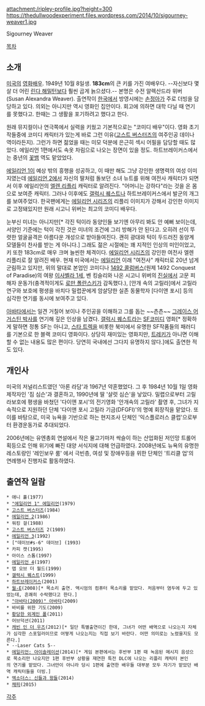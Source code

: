attachment:/ripley-profile.jpg?height=300 
https://thedullwoodexperiment.files.wordpress.com/2014/10/sigourney-weaver1.jpg

Sigourney Weaver

[[목차]]

== 소개 ==
[[미국]]의 [[영화]][[배우]]. 1949년 10월 8일생. '''183cm'''의 큰 키를 가진 여배우다. --자신보다 몇살 더 어린 [[린다 해밀턴]]보다 훨씬 곱게 늙으셨다.-- 본명은 수전 알렉산드라 위버 (Susan Alexandra Weaver). 출연작이 [[한국]]에서 방영시에는 [[손정아]]가 주로 더빙을 담당하고 있다. 의외는 아니지만 역시 영화인 집안이다. 회고에 의하면 대학 다닐 때 연기를 못했다고. 한때는 그 생활을 포기하려고 했다고 한다.

원래 뮤지컬이나 연극쪽에서 실력을 키웠고 기본적으로는 "코미디 배우"이다. 영화 초기작들중에 코미디 캐릭터가 있는게 바로 그런 이유([[고스트 버스터즈]]의 여주인공 데이나 역이라든지). 그런가 하면 젊었을 때는 미모 덕분에 은근히 섹시 어필을 담당할 때도 많았다. 에일리언 1편에서도 속옷 차림으로 나오는 장면이 있을 정도. 하트브레이커스에서는 중년의 [[꽃뱀]] 역도 맡았었다.

[[에일리언 1]]이 예상 밖의 흥행을 성공하고, 이 때만 해도 그냥 강인한 생명력의 여성 이미지였는데 [[에일리언 2]]에서 자신의 딸처럼 돌보던 소녀 뉴트를 위해 여전사 캐릭터가 되면서 이후 에일리언의 [[엘렌 리플리]] 캐릭터로 알려진다. "어머니는 강하다"라는 것을 온 몸으로 보여준 캐릭터. 그러나 이후에도 [[갤럭시 퀘스트]]나 하트브레이커스에서 발군의 개그를 보여주었다. 한국팬에게는 [[에일리언 시리즈]]의 리플리 이미지가 강해서 강인한 이미지로 고정돼있지만 원래 시고니 위버는 최고의 코미디 배우다.

눈부신 미녀는 아니지만[* 각진 턱이라 동양인들 보기엔 아무리 봐도 안 예뻐 보이는데, 서양인 기준에는 턱이 각진 것은 미녀의 조건에 그리 방해가 안 된다고. 오히려 선이 뚜렷한 얼굴골격은 아름다운 개성으로 받아들여진다. 괜히 광대와 턱이 두드러진 동양계 모델들이 찬사를 받는 게 아니다.] 그래도 젊은 시절에는 꽤 지적인 인상의 미인이었고, 키 또한 183cm로 매우 크며 늘씬한 체격이다. [[에일리언 시리즈]]의 강인한 여전사 엘렌 리플리로 잘 알려진 배우. 현재 미국에서는 [[에일리언]] 이래 "여전사" 캐릭터로 20년 넘게 군림하고 있지만, 위의 말대로 본업인 코미디나 [[1492 콜럼버스]](원제 1492 Conquest of Paradise)의 여왕 [[이사벨라 1세]], 벤 킹슬리와 나온 시고니 위버의 [[진실]]에서 고문 피해자 운동가(충격적이게도 [[로만 폴란스키]]가 감독했다.), [안개 속의 고릴라]에서 고릴라 연구와 보호에 평생을 바치다 밀렵꾼에게 암살당한 실존 동물학자 [다이앤 포시] 등의 심각한 연기를 동시에 보여주고 있다.

[[아바타(2009)|아바타]]에서는 일견 거칠어 보이나 주인공을 이해하고 그를 돕는 ~~츤츤~~ [[그레이스 어거스틴 박사]]를 연기해 깊은 인상을 남겼다. [[갤럭시 퀘스트]]라는 [[SF]]코미디 영화[* 정확하게 말하면 정통 SF는 아니고, [[스타 트렉]]을 비롯한 북미에서 유명한 SF작품들의 패러디를 기본으로 한 블랙 코미디 영화이다. 상당히 재미있는 영화지만, [[트레키]]가 아니면 이해할 수 없는 내용도 많은 편이다. 당연히 국내에선 그다지 유명하지 않다.]에도 출연한 적도 있다. 

== 개인사 == 

미국의 저널리스트였던 '아론 라담'과 1967년 약혼했었다. 그 후 1984년 10월 1일 영화제작자인 '짐 심슨'과 결혼하고, 1990년에 딸 '샬럿 심슨'을 낳았다. 밀렵으로부터 고릴라보호에 평생을 바쳤던 '다이앤 포시'의 전기영화 '안개속의 고릴라' 촬영 후, 그녀가 지속적으로 지원하던 단체 '다이앤 포시 고릴라 기금(DFGFI)'의 명예 회장직을 맡았다. 또 이를 바탕으로, 미국 뉴욕을 기반으로 하는 현지조사 단체인 '익스플로러스 클럽'으로부터 환경운동가로 추대되었다.

2006년에는 유엔총회 연설에서 작은 물고기마저 싹슬이 하는 산업화된 저인망 트롤어획등으로 인해 위기에 빠진 대양 서식지에 대해 언급하였다. 2008년에도 뉴욕의 유명한 레스토랑인 '레인보우 룸' 에서 극빈층, 여성 및 장애우등을 위한 단체인 '트리클 업'의 연례행사 진행자로 활동하였다. 

== 출연작 일람 ==

 * 애니 홀(1977)
 * [["에일리언 1" 에일리언]](1979)
 * [[고스트 버스터즈]](1984)
 * [[에일리언 2]](1986)
 * 워킹 걸(1988)
 * [[고스트 버스터즈]] 2(1989)
 * [[에일리언 3]](1992)
 * ["데이브#s-6" 데이브] (1993)
 * 카피 캣(1995)
 * 아이스 스톰(1997)
 * [[에일리언 4]](1997)
 * 맵 오브 더 월드(1999)
 * [[갤럭시 퀘스트]](1999)
 * [[하트브레이커스]](2001) 
 * [[월-E]](2008)[* 목소리 출연. 액시엄의 컴퓨터 목소리를 맡았다. 처음부터 염두에 두고 있었는데, 흔쾌히 수락했다고 한다.]
 * [["아바타(2009)" 아바타]](2009)
 * 바비를 위한 기도(2009)
 * [[황당한 외계인 폴]](2011)
 * 어브덕션(2011)
 * [[캐빈 인 더 우즈]](2012)[* 일단 특별출연이긴 한데, 그녀가 어떤 배역으로 나오는지 자체가 심각한 스포일러이므로 어떻게 나오는지는 직접 보기 바란다. 어떤 의미로는 노렸을지도 모른다.]
 * --Laser Cats 5-- 
 * [[에일리언: 아이솔레이션]](2014)[* 게임 본편에서는 후반부 1편 때 녹음된 메시지 음성으로 목소리만 나오지만 1편 후반부 상황을 재연한 특전 DLC에 나오는 리플리 캐릭터 본인의 연기를 맡았다. 그녀만이 아니라 당시 1편에 출연한 배우들 대부분 모두 자기가 맡았던 배역 캐릭터들을 더빙.] 
 * [[엑소더스: 신들과 왕들]](2014)
 * [[채피]](2015)

[[각주]]
